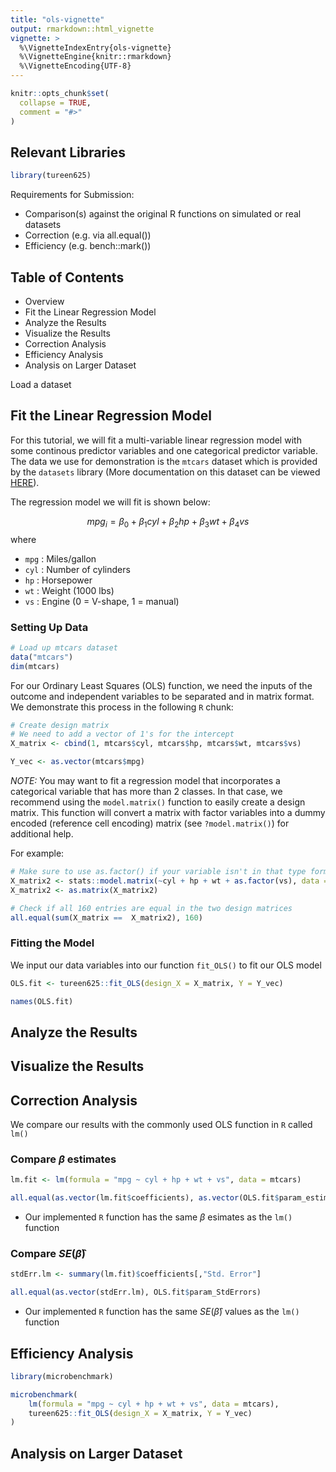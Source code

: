 ```yaml
---
title: "ols-vignette"
output: rmarkdown::html_vignette
vignette: >
  %\VignetteIndexEntry{ols-vignette}
  %\VignetteEngine{knitr::rmarkdown}
  %\VignetteEncoding{UTF-8}
---
```


```r
knitr::opts_chunk$set(
  collapse = TRUE,
  comment = "#>"
)
```

## Relevant Libraries

```r
library(tureen625)
```


Requirements for Submission:

- Comparison(s) against the original R functions on simulated or real datasets
- Correction (e.g. via all.equal())
- Efficiency (e.g. bench::mark())

## Table of Contents

- Overview
- Fit the Linear Regression Model
- Analyze the Results
- Visualize the Results
- Correction Analysis
- Efficiency Analysis
- Analysis on Larger Dataset

Load a dataset

## Fit the Linear Regression Model

For this tutorial, we will fit a multi-variable linear regression model with some continous predictor variables and one categorical predictor variable. The data we use for demonstration is the ```mtcars``` dataset which is provided by the ```datasets``` library (More documentation on this dataset can be viewed [HERE](https://stat.ethz.ch/R-manual/R-devel/library/datasets/html/mtcars.html)).


The regression model we will fit is shown below:

$$mpg_i = \beta_0 + \beta_1cyl + \beta_2hp + \beta_3wt + \beta_4vs$$
where

- ```mpg``` : Miles/gallon
- ```cyl``` : Number of cylinders
- ```hp``` : Horsepower
- ```wt``` : Weight (1000 lbs)
- ```vs``` : Engine (0 = V-shape, 1 = manual)


### Setting Up Data

```r
# Load up mtcars dataset
data("mtcars")
dim(mtcars)
```


For our Ordinary Least Squares (OLS) function, we need the inputs of the outcome and independent variables to be separated and in matrix format. We demonstrate this process in the following ```R``` chunk:

```r
# Create design matrix
# We need to add a vector of 1's for the intercept
X_matrix <- cbind(1, mtcars$cyl, mtcars$hp, mtcars$wt, mtcars$vs)

Y_vec <- as.vector(mtcars$mpg)
```

*NOTE:* You may want to fit a regression model that incorporates a categorical variable that has more than 2 classes. In that case, we recommend using the ```model.matrix()``` function to easily create a design matrix. This function will convert a matrix with factor variables into a dummy encoded (reference cell encoding) matrix (see ```?model.matrix()```) for additional help.

For example:

```r
# Make sure to use as.factor() if your variable isn't in that type format
X_matrix2 <- stats::model.matrix(~cyl + hp + wt + as.factor(vs), data = mtcars)
X_matrix2 <- as.matrix(X_matrix2)

# Check if all 160 entries are equal in the two design matrices
all.equal(sum(X_matrix ==  X_matrix2), 160)
```

### Fitting the Model

We input our data variables into our function ```fit_OLS()``` to fit our OLS model

```r
OLS.fit <- tureen625::fit_OLS(design_X = X_matrix, Y = Y_vec)

names(OLS.fit)
```


## Analyze the Results

## Visualize the Results

## Correction Analysis

We compare our results with the commonly used OLS function in ```R``` called ```lm()```


### Compare $\beta$ estimates

```r
lm.fit <- lm(formula = "mpg ~ cyl + hp + wt + vs", data = mtcars)

all.equal(as.vector(lm.fit$coefficients), as.vector(OLS.fit$param_estimates))
```

- Our implemented ```R``` function has the same $\beta$ esimates as the ```lm()``` function

### Compare $SE(\hat{\beta})$

```r
stdErr.lm <- summary(lm.fit)$coefficients[,"Std. Error"]

all.equal(as.vector(stdErr.lm), OLS.fit$param_StdErrors)
```

- Our implemented ```R``` function has the same $SE(\hat{\beta})$ values as the ```lm()``` function

## Efficiency Analysis


```r
library(microbenchmark)
```

```r
microbenchmark(
    lm(formula = "mpg ~ cyl + hp + wt + vs", data = mtcars),
    tureen625::fit_OLS(design_X = X_matrix, Y = Y_vec)
)

```



## Analysis on Larger Dataset
